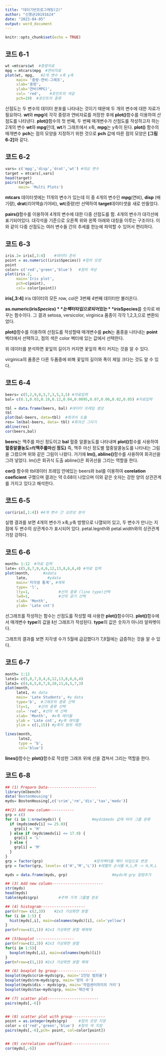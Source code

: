 ```yaml
---
title: "데이기반프로그래밍(2)"
author: "신봉균20191624"
date: "2023-04-05"
output: word_document
---
```


```r
knitr::opts_chunk$set(echo = TRUE)
```

## 코드 6-1

```r
wt =mtcars$wt  #중량자료
mpg = mtcars$mpg  #연비자료
plot(wt, mpg,   #2개 변수 x축 y축
     main= '중량-연비-그래프',   
     xlab='중량',
     ylab='연비(MPG)',
     col= 'red',    #포인트의 색갈
     pch=19)  #포인트의 종류

```


산점도는 두 변수의 데이터 분포를 나타내는 것이기 때문에 두 개의 변수에 대한 자료가 필요하다.
**wt**와 **mpg**에 각각 중량과 연비자료를 저장한 후에 **plot()**함수를 이용하여 산점도를
나타낸다. **plot()**함수의 첫 번째, 두 번째 매개변수가 산점도를 작성하고자 하는 2개의 변수 **wt**와 **mpg**인데, **wt**가 그래프에서 x축, **mpg**는 y축이 된다. **plot()** 함수의 매개변수 **pch**는 점의 모양을 지정하기 위한 것으로 **pch** 값에 따른 점의 모양은 **[그림 6-2]**와 같다.

## 코드 6-2

```r
vars= c('mpg','disp','drat','wt') #대상 변수
target = mtcars[,vars]
head(target)
pairs(target,
      main= 'Multi Plots')

```


**mtcars** 데이터셋에는 11개의 변수가 있는데 이 중 4개의 변수인 **mpg**(연비), **disp**
(배기량), **drat**(리어액슬기어비), **wt**(중량)만 선택하여 **target**데이터셋을 새로 만들었다.

**pairs()**함수를 이용하여 4개의 변수에 대한 다중 산점도를 함. 4개의 변수가 대각선에 표기되어있다.
대각석을 기준으로 오른쪽 위와 왼쪽 아래와 대칭을 이루는 구조이다. 이와 같이 다중 산점도는 여러 변수들 간의 추세를
한눈에 파악할 수 있어서 편리하다.


## 코드 6-3

```r
iris.2= iris[,3:4]    #데이터 준비
point = as.numeric((iris$Species)) #점의 모양
point
color= c('red','green','blue')   #점의 색상
plot(iris.2,
     main='Iris plot',
     pch=c(point),
     col= color[point])
```

**iris[,3:4]** iris 데이터의 모든 row, col은 3번째 4번째 데이터만 불러온다.

**as.numeric(iris$Species)**는 팩터 타입으로 되어있는 **iris$Species**를 숫자로 바꾸는 함수이다.
그 결과 setosa, versicolor, virginica 품종이 각각 1,2,3,으로 변환되었다.

**plot()**함수를 이용하여 산점도를 작성할때 매개변수를 **pch**는 품종을 나타내는 **point** 벡터에서 선택하고,
점의 색은 color 벡터에 있는 값에서 선택한다.

위 데이터를 분석하면 꽃잎의 길이가 커지면 꽃잎의 폭이 커지는 것을 알 수 있다.

virginica의 품종은 다른 두품중에 비해 꽃잎의 길이와 폭이 제일 크다는 것도 알 수 있다.


## 코드 6-4

```r
beers= c(5,2,9,8,3,7,3,5,3,5) #자료입력
bal= c(0.1,0.03,0.19,0.12,0.04,0.0095,0.07,0.06,0.02,0.05) #자료입력

tbl = data.frame(beers, bal) #데이터 프레임 생성
tbl
plot(bal~beers, data=tbl)  #희귀식 도출
res= lm(bal~beers, data= tbl) #회귀선 그리기
abline(res)
cor(beers,bal)
```

**beers**는 맥주를 마신 정도이고 **bal** 혈중 알콜농도를 나타내며 **plot()**함수를 사용하여 **혈중알콜농도=f(맥주를마신 정도)** 즉, 맥주 마신 정도별 혈중알콜농도를 나타내는 그림을 그렸으며 위와 같은 그림이 나왔다. 거기에 **lm(), abline()**함수를 사용하여 회귀선을 그려 넣었다. lm()은 회귀식 도출 abline()은 회귀선을 그리는 역할을 한다.

**cor()** 함수와 tbl데이터 프레임 안에있는 beers와 bal를 이용하여 **corelation coeficient** 구했으며 결과는 약 0.68이 나았으며 이와 같은 숫자는 강한 양의 상관관계를 가지고 있다고 해석한다.

## 코드 6-5

```r
cor(iris[,1:4]) #4개 변수 간 상관성 분석
```

실행 결과를 보면 4개의 변수가 x축,y축 방향으로 나열되어 있고, 두 변수가 만나는 지점에 두 변수의 상관계수가 표시되어 있다.
petal.legnth와 petal.width와의 상관관계 가장 강하다.


## 코드 6-6

```r
month= 1:12  #자료 입력
late= c(5,8,7,9,4,6,12,13,8,6,6,4) #자료 입력
plot(month,      #xdata
     late,         #ydata
     main='지각생 통계', #제목
     type= 'l',         
     lty=1,             #선의 종류 (line type)선택
     lwd=1,             #선의 굵기 선택
     xlab= 'Month',
     ylab= 'Late cnt')
```

선그래프를 작성하는 함수는 산점도를 작성할 때 사용한 **plot()**함수이다. **plot()**함수에서 매개변수 **type**의 값을 **l**선 그래프가 작성된다. **type**의 값은 숫자가 아니라 알파벳이다.

그래프의 결과를 보면 지각생 수가 5월에 급감했다가 7,8월에는 급증하는 것을 알 수 있다. 

## 코드 6-7

```r
month= 1:12
late1= c(5,8,7,9,4,6,12,13,8,6,6,4)
late2= c(4,6,5,8,7,8,10,11,6,5,7,3)
plot(month,
     late1, #x data
     main= 'Late Students', #y data
     type='b',  #그래프의 종류 선택
     lty=1,    #선의 종류 선택
     col= 'red', #선의 색 선택
     xlab= 'Month',  #x축 레이블 
     ylab = 'Late cnt', #y축 레이블
     ylim = c(1,15)) #y축의 범위 제한

lines(month,
      late2,
      type = 'b',
      col='blue')
```
**lines()**함수는 **plot()**함수로 작성한 그래프 위에 선을 겹쳐서 그리는 역할을 한다.

## 코드 6-8

```r
## (1) Prepare Data----------------------
library(mlbench)
data('BostonHousing')
myds= BostonHousing[,c('crim','rm','dis','tax','medv')]

##(2) Add new column-----------
grp = c()
for (i in 1:nrow(myds)) {              #myds$medv 값에 따라 그룹 분류
  if (myds$medv[i] >= 25.0){
    grp[i] = 'H'
  } else if (myds$medv[i] <= 17.0) {
    grp[i] = 'L'
  } else {
    grp[i] = 'M'
  }
}
grp = factor(grp)                       #문자벡터를 팩터 타입으로 변경
grp = factor(grp, levels= c('H','M','L')) #레벨의 순서를 H,L,M -> H,M,L

myds = data.frame(myds, grp)                    #myds에 grp 칼럼추가

## (3) Add new column-----------------------
str(myds)
head(myds)
table(myds$grp)         #주택 가격 그룹별 분포

## (4) histogram--------------------
par(mfrow= c(2,3))    #2x3 가상화면 분할
for (i in 1:5) {
  hist(myds[,i], main=colnames(myds)[i], col='yellow')
}
par(mfrow=c(1,1)) #2x3 가상화면 분할 해제제

## (5)boxplot -----------------
par(mfrow=c(2,3)) #2x3 가상화면 분할
for(i in 1:5){
  boxplot(myds[,i], main=colnames(myds)[i])
}
par(mfrow=c(1,1)) #2x3 가상화면 분할 해제

## (6) boxplot by group------------------
boxplot(myds$crim~myds$grp, main='1인당 범죄율')
boxplot(myds$rm~myds$grp, main='방의 수')
boxplot(myds$dis ~ myds$grp, main='작업센터까지의 거리')
boxplot(myds$tax~myds$grp, main='재산세')

## (7) scatter plot-----------------------
pairs(myds[,-6])


## (8) scatter plot with group---------------
point = as.integer(myds$grp)     #점의 모양 지정
color = c('red','green','blue')  #점의 색 지정
pairs(myds[,-6],pch= point, col=color[point])


## (9) correlation coefficient-----------------
cor(myds[,-6])
```


